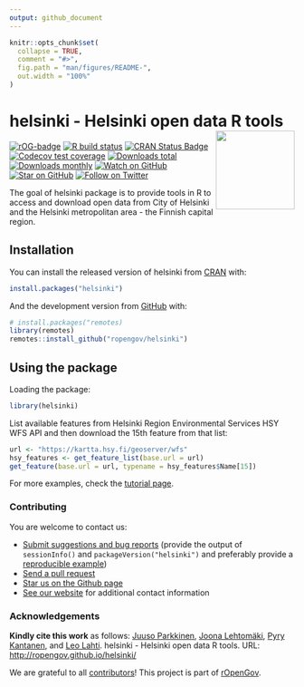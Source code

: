 ```yaml
---
output: github_document
---
```


<!-- README.md is generated from README.Rmd. Please edit that file -->

```r
knitr::opts_chunk$set(
  collapse = TRUE,
  comment = "#>",
  fig.path = "man/figures/README-",
  out.width = "100%"
)
```

# helsinki - Helsinki open data R tools <a href="https://ropengov.github.io/hetu/"><img src="man/figures/logo.png" align="right" height="139"/></a>

<!-- badges: start -->
[![rOG-badge](https://ropengov.github.io/rogtemplate/reference/figures/ropengov-badge.svg)](http://ropengov.org/)
[![R build status](https://github.com/rOpenGov/helsinki/workflows/R-CMD-check/badge.svg)](https://github.com/rOpenGov/helsinki/actions)
[![CRAN Status Badge](https://www.r-pkg.org/badges/version/helsinki)](https://www.r-pkg.org/pkg/helsinki)
[![Codecov test coverage](https://codecov.io/gh/rOpenGov/helsinki/branch/master/graph/badge.svg)](https://codecov.io/gh/rOpenGov/helsinki?branch=master)
[![Downloads total](http://cranlogs.r-pkg.org/badges/grand-total/helsinki)](https://cran.r-project.org/package=helsinki)
[![Downloads monthly](https://cranlogs.r-pkg.org/badges/helsinki)](https://www.r-pkg.org/pkg/helsinki)
[![Watch on GitHub][github-watch-badge]][github-watch]
[![Star on GitHub][github-star-badge]][github-star]
[![Follow on Twitter](https://img.shields.io/twitter/follow/ropengov.svg?style=social)](https://twitter.com/intent/follow?screen_name=ropengov)
<!-- badges: end -->

The goal of helsinki package is to provide tools in R to access and download open data from City of Helsinki and the Helsinki metropolitan area - the Finnish capital region.

## Installation

You can install the released version of helsinki from [CRAN](https://CRAN.R-project.org) with:

```r
install.packages("helsinki")
```

And the development version from [GitHub](https://github.com/) with:

```r
# install.packages("remotes)
library(remotes)
remotes::install_github("ropengov/helsinki")
```

## Using the package

Loading the package:

```r
library(helsinki)
```

List available features from Helsinki Region Environmental Services HSY WFS API and then download the 15th feature from that list:

```r
url <- "https://kartta.hsy.fi/geoserver/wfs"
hsy_features <- get_feature_list(base.url = url)
get_feature(base.url = url, typename = hsy_features$Name[15])
```

For more examples, check the [tutorial page](http://ropengov.github.io/helsinki/articles/helsinki_tutorial.html).

### Contributing

You are welcome to contact us:

  * [Submit suggestions and bug reports](https://github.com/ropengov/helsinki/issues) (provide the output of `sessionInfo()` and `packageVersion("helsinki")` and preferably provide a [reproducible example](http://adv-r.had.co.nz/Reproducibility.html))
  * [Send a pull request](https://github.com/ropengov/helsinki/)
  * [Star us on the Github page](https://github.com/ropengov/helsinki/)
  * [See our website](http://ropengov.org/community/) for additional contact information

### Acknowledgements

**Kindly cite this work** as follows: [Juuso Parkkinen](https://github.com/ouzor), [Joona Lehtomäki](https://github.com/jlehtoma), [Pyry Kantanen](https://github.com/pitkant), and [Leo Lahti](https://github.com/antagomir). helsinki - Helsinki open data R tools. URL: [http://ropengov.github.io/helsinki/](http://ropengov.github.io/helsinki/)

We are grateful to all [contributors](https://github.com/rOpenGov/helsinki/graphs/contributors)! This project is part of [rOpenGov](http://ropengov.org).


[github-watch-badge]: https://img.shields.io/github/watchers/ropengov/helsinki.svg?style=social
[github-watch]: https://github.com/ropengov/helsinki/watchers
[github-star-badge]: https://img.shields.io/github/stars/ropengov/helsinki.svg?style=social
[github-star]: https://github.com/ropengov/helsinki/stargazers
